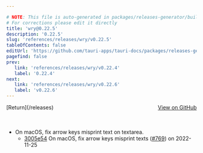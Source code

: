 ```yaml
---

# NOTE: This file is auto-generated in packages/releases-generator/build.ts
# For corrections please edit it directly
title: 'wry@0.22.5'
description: '0.22.5'
slug: 'references/releases/wry/v0.22.5'
tableOfContents: false
editUrl: 'https://github.com/tauri-apps/tauri-docs/packages/releases-generator/build.ts'
pagefind: false
prev:
   link: 'references/releases/wry/v0.22.4'
   label: '0.22.4'
next:
   link: 'references/releases/wry/v0.22.6'
   label: 'v0.22.6'
---
```


			

<ReleaseSidebar slug="references/releases/wry"  packageName="wry" />

<div style="margin-bottom:3rem; display: flex; justify-content: space-between; align-items: center"><span>[Return](/releases)</span><span><a href="https://github.com/tauri-apps/wry/releases/tag/wry-v0.22.5">View on GitHub</a></span></div>

- On macOS, fix arrow keys misprint text on textarea.
  - [3005e54](https://github.com/tauri-apps/wry/commit/3005e5450339c6c3fbc1c7c67ab8008ed39ec864) On macOS, fix arrow keys misprint texts ([#769](https://github.com/tauri-apps/wry/pull/769)) on 2022-11-25

